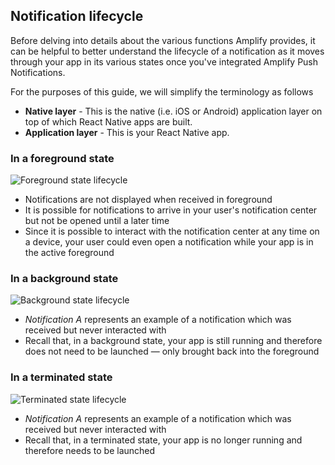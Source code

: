 ## Notification lifecycle

Before delving into details about the various functions Amplify provides, it can be helpful to better understand the lifecycle of a notification as it moves through your app in its various states once you've integrated Amplify Push Notifications.

For the purposes of this guide, we will simplify the terminology as follows

- **Native layer** - This is the native (i.e. iOS or Android) application layer on top of which React Native apps are built.
- **Application layer** - This is your React Native app.

### In a foreground state

![Foreground state lifecycle](/images/push-notifications/cross-platform-lifecycle/pn-lifecycle-foreground.png)

- Notifications are not displayed when received in foreground
- It is possible for notifications to arrive in your user's notification center but not be opened until a later time
- Since it is possible to interact with the notification center at any time on a device, your user could even open a notification while your app is in the active foreground

### In a background state

![Background state lifecycle](/images/push-notifications/cross-platform-lifecycle/pn-lifecycle-background.png)

- _Notification A_ represents an example of a notification which was received but never interacted with
- Recall that, in a background state, your app is still running and therefore does not need to be launched — only brought back into the foreground

### In a terminated state

![Terminated state lifecycle](/images/push-notifications/cross-platform-lifecycle/pn-lifecycle-terminated.png)

- _Notification A_ represents an example of a notification which was received but never interacted with
- Recall that, in a terminated state, your app is no longer running and therefore needs to be launched
